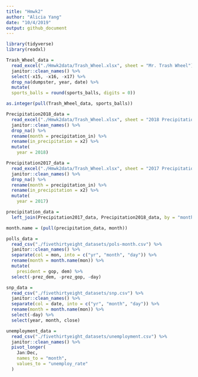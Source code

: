 ```yaml
---
title: "Hmwk2"
author: "Alicia Yang"
date: "10/4/2019"
output: github_document
---
```


```r
library(tidyverse)
library(readxl)

Trash_Wheel_data = 
  read_excel("./Hmwk2data/Trash_Wheel.xlsx", sheet = "Mr. Trash Wheel") %>%
  janitor::clean_names() %>%
  select(-x15, -x16, -x17) %>%
  drop_na(dumpster, year, date) %>%
  mutate(
  sports_balls = round(sports_balls, digits = 0))

as.integer(pull(Trash_Wheel_data, sports_balls))
```

```r
Precipitation2018_data =
  read_excel("./Hmwk2data/Trash_Wheel.xlsx", sheet = "2018 Precipitation") %>%
  janitor::clean_names() %>%
  drop_na() %>%
  rename(month = precipitation_in) %>%
  rename(in_precipitation = x2) %>%
  mutate(
    year = 2018)

Precipitation2017_data =
  read_excel("./Hmwk2data/Trash_Wheel.xlsx", sheet = "2017 Precipitation") %>%
  janitor::clean_names() %>%
  drop_na() %>%
  rename(month = precipitation_in) %>%
  rename(in_precipitation = x2) %>%
  mutate(
    year = 2017)

precipitation_data = 
  left_join(Precipitation2017_data, Precipitation2018_data, by = "month")

month.name = (pull(precipitation_data, month))
```

```r
polls_data = 
  read_csv("./fivethirtyeight_datasets/pols-month.csv") %>%
  janitor::clean_names() %>%
  separate(col = mon, into = c("yr", "month", "day")) %>%
  rename(month = month.name(mon)) %>%
  mutate(
    president = gop, dem) %>%
  select(-prez_dem, -prez_gop, -day)
```

```r
snp_data = 
  read_csv("./fivethirtyeight_datasets/snp.csv") %>%
  janitor::clean_names() %>%
  separate(col = date, into = c("yr", "month", "day")) %>%
  rename(month = month.name(mon)) %>%
  select(-day) %>%
  select(year, month, close)
```

```r
unemployment_data = 
  read_csv("./fivethirtyeight_datasets/unemployment.csv") %>%
  janitor::clean_names() %>%
  pivot_longer(
    Jan:Dec, 
    names_to = "month", 
    values_to = "unemploy_rate"
  )
```
